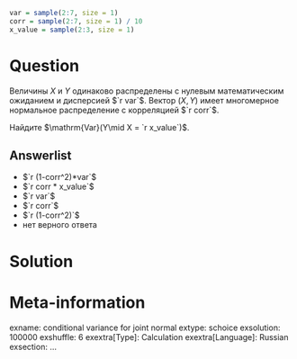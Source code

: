 ```r
var = sample(2:7, size = 1)
corr = sample(2:7, size = 1) / 10
x_value = sample(2:3, size = 1)
```

Question
========
Величины $X$ и $Y$ одинаково распределены с нулевым математическим ожиданием и дисперсией $`r var`$. 
Вектор $(X, Y)$ имеет многомерное нормальное распределение с корреляцией $`r corr`$.

Найдите $\mathrm{Var}(Y\mid X = `r x_value`)$.

Answerlist
----------
* $`r (1-corr^2)*var`$
* $`r corr * x_value`$
* $`r var`$
* $`r corr`$
* $`r (1-corr^2)`$
* нет верного ответа

 
Solution
========


Meta-information
================
exname: conditional variance for joint normal
extype: schoice
exsolution: 100000
exshuffle: 6
exextra[Type]: Calculation
exextra[Language]: Russian
exsection: ...
